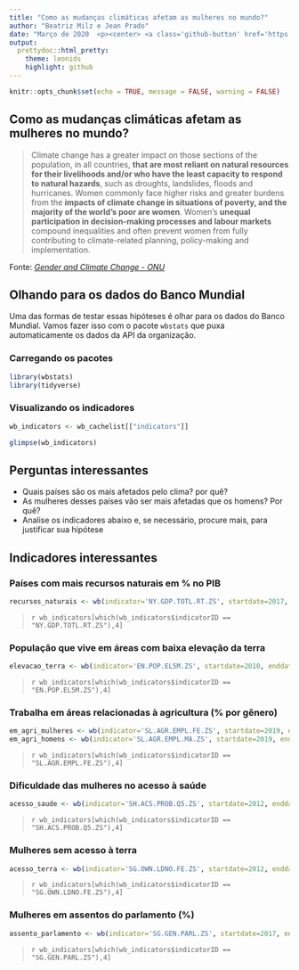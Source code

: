 ```yaml
---
title: "Como as mudanças climáticas afetam as mulheres no mundo?"
author: "Beatriz Milz e Jean Prado"
date: "Março de 2020  <p><center> <a class='github-button' href='https://github.com/beatrizmilz/R-Ladies-SP-DataSUS' data-color-scheme='no-preference: light; light: light; dark: dark;' data-size='large' data-show-count='true' aria-label='Star beatrizmilz/R-Ladies-SP-DataSUS on GitHub'>Acesse este repositório</a>  </center></p>"
output:
  prettydoc::html_pretty:
    theme: leonids
    highlight: github
---
```


```r
knitr::opts_chunk$set(echo = TRUE, message = FALSE, warning = FALSE)
```
<script async defer src="https://buttons.github.io/buttons.js"></script>


## Como as mudanças climáticas afetam as mulheres no mundo?
>Climate change has a greater impact on those sections of the population, in all countries, **that are most reliant on natural resources for their livelihoods and/or who have the least capacity to respond to natural hazards**, such as droughts, landslides, floods and hurricanes. Women commonly face higher risks and greater burdens from the **impacts of climate change in situations of poverty, and the majority of the world’s poor are women**. Women’s **unequal participation in decision-making processes and labour markets** compound inequalities and often prevent women from fully contributing to climate-related planning, policy-making and implementation.

Fonte: *[Gender and Climate Change - ONU](https://unfccc.int/gender)*

## Olhando para os dados do Banco Mundial
Uma das formas de testar essas hipóteses é olhar para os dados do Banco Mundial. Vamos fazer isso com o pacote `wbstats` que puxa automaticamente os dados da API da organização.

### Carregando os pacotes
```r
library(wbstats)
library(tidyverse)
```

### Visualizando os indicadores
```r
wb_indicators <- wb_cachelist[["indicators"]]

glimpse(wb_indicators)
```

## Perguntas interessantes
- Quais países são os mais afetados pelo clima? por quê?
- As mulheres desses países vão ser mais afetadas que os homens? Por quê?
- Analise os indicadores abaixo e, se necessário, procure mais, para justificar sua hipótese

## Indicadores interessantes

### Países com mais recursos naturais em % no PIB
```r
recursos_naturais <- wb(indicator='NY.GDP.TOTL.RT.ZS', startdate=2017, enddate=2017)
```

>`r wb_indicators[which(wb_indicators$indicatorID == "NY.GDP.TOTL.RT.ZS"),4]`


### População que vive em áreas com baixa elevação da terra
```r
elevacao_terra <- wb(indicator='EN.POP.EL5M.ZS', startdate=2010, enddate=2010)
```

>`r wb_indicators[which(wb_indicators$indicatorID == "EN.POP.EL5M.ZS"),4]`

### Trabalha em áreas relacionadas à agricultura (% por gênero)
```r
em_agri_mulheres <- wb(indicator='SL.AGR.EMPL.FE.ZS', startdate=2019, enddate=2019)
em_agri_homens <- wb(indicator='SL.AGR.EMPL.MA.ZS', startdate=2019, enddate=2019)
```

>`r wb_indicators[which(wb_indicators$indicatorID == "SL.AGR.EMPL.FE.ZS"),4]`

### Dificuldade das mulheres no acesso à saúde
```r
acesso_saude <- wb(indicator='SH.ACS.PROB.Q5.ZS', startdate=2012, enddate=2012)
```

>`r wb_indicators[which(wb_indicators$indicatorID == "SH.ACS.PROB.Q5.ZS"),4]`

### Mulheres sem acesso à terra
```r
acesso_terra <- wb(indicator='SG.OWN.LDNO.FE.ZS', startdate=2012, enddate=2012)
```

>`r wb_indicators[which(wb_indicators$indicatorID == "SG.OWN.LDNO.FE.ZS"),4]`

### Mulheres em assentos do parlamento (%)
```r
assento_parlamento <- wb(indicator='SG.GEN.PARL.ZS', startdate=2017, enddate=2017)
```

>`r wb_indicators[which(wb_indicators$indicatorID == "SG.GEN.PARL.ZS"),4]`